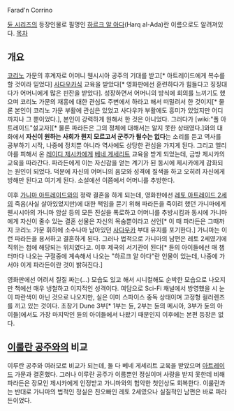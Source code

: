 Farad'n Corrino

[[듄 시리즈]]의 등장인물로 필명인 [[하르크 알 아다]](Harq al-Ada)란 이름으로도 알려져있다.
[[목차]]

== 개요 ==
[[코리노]] 가문의 후계자로 어머니 웬시시아 공주의 기대를 받고[* 아트레이드에게 복수를 할 것이라 믿었다] [[사다우카]]식 교육을 받았다[* 영화판에선 훈련하다가 힘들다고 징징대다가 어머니에게 많은 핀잔을 받았다]. 성장하면서 어머니의 방식에 회의를 느끼기도 했으며 코리노 가문의 재흥에 대한 관심도 주변에서 하라고 해서 떠밀려서 한 것이지[* 물론 본인이 코리노 가문 부활에 관심은 있었고 사다우카 부활에도 흥미가 있었지만 어디까지나 그 뿐이었다.], 본인이 강력하게 원해서 한 것은 아니었다.  그러다가 [wiki:"폴 아트레이드"설교자][* 물론 파라든은 그의 정체에 대해서는 알지 못한 상태였다.]와의 대화에서 '''자신이 원하는 사회가 뭔지 모르고서 군주가 될수는 없다'''는 소리를 듣고 역사를 공부하기 시작, 나중에 정치뿐 아니라 역사에도 상당한 관심을 가지게 된다. 그리고 엘리아를 피해서 온 [[레이디 제시카]]에게 [[베네 게세리트]] 교육을 받게 되었는데, 금방 제시카의 교육을 따라간다. 파라든에게 이는 자신감을 얻는 계기가 된 동시에 제시카에게 감화되는 원인이 되었다. 덕분에 자신의 어머니의 음모와 성격에 질색을 하고 오히려 자신에게 방해만 된다고 여기게 된다. 소설에선 이쯤에서 어머니를 추방한다.

이후 [[가니마 아트레이드]]와의 정략 결혼을 하게 되는데, 영화판에선 [[레토 아트레이드 2세]]의 죽음(사실 살아있었지만)에 대한 책임을 묻기 위해 파라든을 죽이려 했던 가니마에게 웬시시아의 가니마 암살 등의 모든 진실을 폭로하고 어머니를 추방시킴과 동시에 가니마에게 자신이 줄수 있는 결혼 선물은 자신의 목숨뿐이라고 선언[* 이 때 파라든은 그때까지 코리노 가문 휘하에 소수나마 남아있던 [[사다우카]] 부대 유지를 포기한다.] 가니마는 이런 파라든을 용서하고 결혼하게 된다. 그러나 법적으로 가니마의 남편은 레토 2세였기에 직위는 첩에 해당되는 위치였다고. 이후 제국의 서기관이 된다[* 듄의 아이들에선 매 챕터마다 나오는 구절중에 계속해서 나오는 "하르크 알 아다"란 인물이 있는데, 나중에 가서야 이게 파라든이란 것이 밝혀진다.]

영화판에선 어려서 질질 짜는(...) 모습도 있고 해서 시니컬해도 순박한 모습으로 나오지만 책에선 매우 냉철하고 이지적인 성격이다. 여담으로 Sci-Fi 채널에서 방영했을 시 눈이 파란색이 아닌 것으로 나오지만, 실은 이미 스파이스 중독 상태이며 고정형 컬러렌즈를 끼고 있는 것이다. 초창기 Dune 3부[* 1부는 듄, 2부는 듄의 메시아, 3부가 듄의 아이들]에서도 가장 마지막인 듄의 아이들에서 나왔기 때문인지 이후에는 본편 등장은 없다.

== [[이룰란 공주]]와의 비교 ==
이루란 공주와 여러모로 비교가 되는데, 둘 다 베네 게세리트 교육을 받았으며 [[아트레이드]] 가문과 결혼했다. 그러나 이루란 공주가 이름뿐인 정실이며 사랑을 받지 못한데 비해 파라든은 장모인 제시카에게 인정받고 가니마와의 험악한 첫인상도 회복한다. 이룰란과는 반대로 가니마의 법적인 정실은 친오빠인 레토 2세였으나 실질적인 남편은 바로 파라든이었다.
